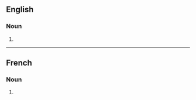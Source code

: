 ==English==

===Noun===
{{head|en|noun plural form}}

# {{plural of|burette|lang=en}}

----

==French==

===Noun===
{{head|fr|noun plural form|g=f}}

# {{plural of|burette|lang=fr}}